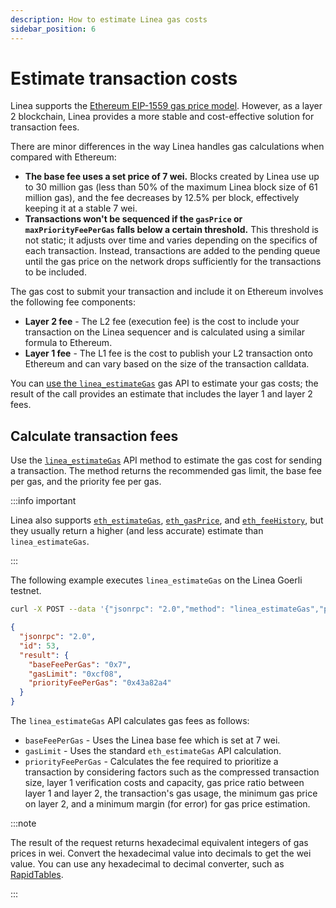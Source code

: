 ```yaml
---
description: How to estimate Linea gas costs
sidebar_position: 6
---
```



# Estimate transaction costs

Linea supports the [Ethereum EIP-1559 gas price model](https://ethereum.org/developers/docs/gas). However, as a
layer 2 blockchain, Linea provides a more stable and cost-effective solution for transaction fees.

There are minor differences in the way Linea handles gas calculations when compared with Ethereum:

- **The base fee uses a set price of 7 wei.** Blocks created by Linea use up to 30 million gas
    (less than 50% of the maximum Linea block size of 61 million gas), and the fee decreases by 12.5% per block, effectively
    keeping it at a stable 7 wei.
- **Transactions won't be sequenced if the `gasPrice` or `maxPriorityFeePerGas` falls below a certain threshold.** This threshold
    is not static; it adjusts over time and varies depending on the specifics of each transaction. Instead, transactions
    are added to the pending queue until the gas price on the network drops sufficiently for the transactions to be included.

The gas cost to submit your transaction and include it on Ethereum involves the following fee components:

- **Layer 2 fee** - The L2 fee (execution fee) is the cost to include your transaction on the Linea sequencer and is calculated
    using a similar formula to Ethereum. 
- **Layer 1 fee** - The L1 fee is the cost to publish your L2 transaction onto Ethereum and can vary based on the size
    of the transaction calldata.

You can [use the `linea_estimateGas`](../reference/api/linea-estimategas.mdx) gas API to estimate your gas costs; the result of the
call provides an estimate that includes the layer 1 and layer 2 fees.

## Calculate transaction fees

Use the [`linea_estimateGas`](../reference/api/linea-estimategas.mdx) API method to estimate the gas cost for sending a
transaction. The method returns the recommended gas limit, the base fee per gas, and the priority fee per gas.

:::info important

Linea also supports [`eth_estimateGas`](https://docs.infura.io/api/networks/linea/json-rpc-methods/eth_estimategas),
[`eth_gasPrice`](https://docs.infura.io/api/networks/linea/json-rpc-methods/eth_gasprice), and
[`eth_feeHistory`](https://docs.infura.io/api/networks/linea/json-rpc-methods/eth_feehistory), but they usually return
a higher (and less accurate) estimate than `linea_estimateGas`.

:::

The following example executes `linea_estimateGas` on the Linea Goerli testnet.

<Tabs className="my-tabs">
  <TabItem value="curl" label="curl" default>

```bash
curl -X POST --data '{"jsonrpc": "2.0","method": "linea_estimateGas","params": [{"from": "0xFE3B557E8Fb62b89F4916B721be55cEb828dBd73","value": "0x1","gasPrice":"0x100000000","gas":"0x21000"}],"id": 53}' https://rpc.goerli.linea.build
```

</TabItem>
<TabItem value="result" label="Result">

```json
{
  "jsonrpc": "2.0",
  "id": 53,
  "result": {
    "baseFeePerGas": "0x7",
    "gasLimit": "0xcf08",
    "priorityFeePerGas": "0x43a82a4"
  }
}
```

  </TabItem>
</Tabs>

The `linea_estimateGas` API calculates gas fees as follows:

- `baseFeePerGas` - Uses the Linea base fee which is set at 7 wei.
- `gasLimit` - Uses the standard `eth_estimateGas` API calculation.
- `priorityFeePerGas` - Calculates the fee required to prioritize a transaction by considering factors such as the
    compressed transaction size, layer 1 verification costs and capacity, gas price ratio between layer 1 and
    layer 2, the transaction's gas usage, the minimum gas price on layer 2, and a minimum
    margin (for error) for gas price estimation.

:::note

The result of the request returns hexadecimal equivalent integers of gas prices in wei. Convert the hexadecimal value into
decimals to get the wei value. You can use any hexadecimal to decimal converter, such as
[RapidTables](https://www.rapidtables.com/convert/number/hex-to-decimal.html).

:::